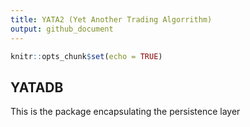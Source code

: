 ```yaml
---
title: YATA2 (Yet Another Trading Algorrithm)
output: github_document
---
```


```r
knitr::opts_chunk$set(echo = TRUE)
```


## YATADB

This is the package encapsulating the persistence layer
